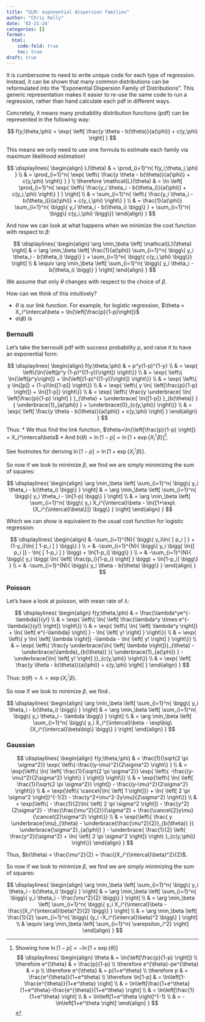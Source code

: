 ```yaml
---
title: "GLM: exponential dispersion families"
author: "Chris Kelly"
date: '02-21-24'
categories: []
format:
  html:
    code-fold: true
    toc: true
draft: true
---
```


It is cumbersome to need to write unique code for each type of regression. Instead, it can be shown that many common distributions can be reformulated into the "Exponential Dispersion Family of Distributions". This generic representation makes it easier to re-use the same code to run a regression, rather than hand calculate each pdf in different ways.

Concretely, it means many probability distribution functions (pdf) can be represented in the following way:

$$
f(y;\theta,\phi) = \exp{ \left[ \frac{y \theta - b(\theta)}{a(\phi)} + c(y,\phi) \right] }
$$

This means we only need to use one formula to estimate each family via maximum likelihood estimation!

$$
\displaylines{
\begin{align}
L(\theta) 
& = \prod_{i=1}^n{
  f(y_i;\theta_i,\phi)
}
\\ & = \prod_{i=1}^n{
  \exp{ \left\{
    \frac{y \theta - b(\theta)}{a(\phi)} 
    + c(y,\phi) 
  \right\} }
}
\\ \therefore \mathcal{L}(\theta) 
& = \ln \left[ \prod_{i=1}^n{
  \exp{ \left\{ 
    \frac{y_i \theta_i - b(\theta_i)}{a(\phi)} 
    + c(y_i,\phi) 
  \right\} }
} \right]
\\ & = \sum_{i=1}^n{ \left\{
  \frac{y_i \theta_i - b(\theta_i)}{a(\phi)} 
  + c(y_i,\phi)
\right\} }
\\ & = 
\frac{1}{a(\phi)} 
\sum_{i=1}^n{ \bigg\{
    y_i \theta_i - b(\theta_i)
\bigg\} } + 
\sum_{i=1}^n{ \bigg\{
  c(y_i,\phi)
\bigg\}}
\end{align}
}
$$

And now we can look at what happens when we minimize the cost function with respect to $\beta$:

$$
\displaylines{
\begin{align}
\arg \min_\beta \left[ \mathcal{L}(\theta) \right]
& = \arg \min_\beta \left[
\frac{1}{a(\phi)} 
\sum_{i=1}^n{ \bigg\{
    y_i \theta_i - b(\theta_i)
\bigg\} } + 
\sum_{i=1}^n{ \bigg\{
  c(y_i,\phi)
\bigg\}}
\right]
\\ & \equiv \arg \min_\beta \left[
  \sum_{i=1}^n{ \bigg\{
      y_i \theta_i - b(\theta_i)
  \bigg\} }
\right]
\end{align}
}
$$

:::{.column-margin}
We assume that only $\theta$ changes with respect to the choice of $\beta$.
:::

How can we think of this intuitively?

* $\theta$ is our link function. For example, for logistic regression, $\theta = X_i^\intercal\beta = \ln{\left[\frac{p}{1-p}\right]}$
* $a(\phi)$ is 

### Bernoulli

Let's take the bernoulli pdf with success probability $p$, and raise it to have an exponential form:

$$
\displaylines{
\begin{align}
f(y;\theta,\phi)
& = p^y(1-p)^{1-y} \\
& = \exp{ \left\{\ln{\left[p^y (1-p)^{(1-y)}\right]} \right\}} \\
& = \exp{ \left\{
  \ln{\left[p^y\right]} + \ln{\left[(1-p)^{(1-y)}\right]} 
  \right\}} \\
& = \exp{ \left\{ y \ln{[p]} + (1-y)\ln{[1-p]} \right\}} \\
& = \exp{ \left\{ y \ln{
  \left[\frac{p}{1-p} \right]} + \ln{[1-p]} \right\}} \\
& = \exp{ \left\{ \frac{y 
\underbrace{ \ln{
  \left[\frac{p}{1-p} \right]
} }_{\theta}
  + \underbrace{ \ln{[1-p]} }_{b(\theta)}
  }{
    \underbrace{1}_{a(\phi)}
  } 
  + \underbrace{0}_{c(y,\phi)}
\right\}} 
\\ & = \exp{ \left[ \frac{y \theta - b(\theta)}{a(\phi)} + c(y,\phi) \right] }
\end{align}
}
$$

Thus:
* We thus find the link function, $\theta=\ln{\left[\frac{p}{1-p} \right]} = X_i^\intercal\beta$
* And $b(\theta) = \ln{[1-p]} = \ln{[1+\exp\{X_i^{\intercal}\beta\}]}$[^1].

:::{.column-margin}
See footnotes for deriving $\ln{[1-p]} = \ln{[1+\exp\{X_i^{\intercal}\beta\}]}$.
:::

So now if we look to minimize $\beta$, we find we are simply minimizing the sum of squares:

$$
\displaylines{
\begin{align}
\arg \min_\beta \left[
  \sum_{i=1}^n{ \bigg\{
      y_i \theta_i - b(\theta_i)
  \bigg\} }
\right]
& = 
\arg \min_\beta \left[
  \sum_{i=1}^n{ \bigg\{
      y_i \theta_i - \ln[1-p]
  \bigg\} }
\right]
\\ & = 
\arg \min_\beta \left[
  \sum_{i=1}^n{ \bigg\{
      y_i X_i^{\intercal}\beta - 
      \ln{[1+\exp\{X_i^{\intercal}\beta\}]}
  \bigg\} }
\right]
\end{align}
}
$$

Which we can show is equivalent to the usual cost function for logistic regression:

$$
\displaylines{
\begin{align}
& -\sum_{i=1}^{N}{ \bigg\{
  y_i\ln{ [ p_i ] } +
  (1-y_i)\ln{ [ 1-p_i ] } 
\bigg\} }
\\ = &
-\sum_{i=1}^{N}{ \bigg\{
  y_i \bigg( 
    \ln{[ p_i ]} - \ln{ [ 1-p_i ] }
  \bigg) + 
  \ln[1-p_i]
  \bigg\}
} 
\\ = &
-\sum_{i=1}^{N}{ \bigg\{
  y_i \bigg( 
    \ln{ \left[ \frac{p_i}{1-p_i} \right] }
  \bigg) + 
  \ln[1-p_i]
  \bigg\}
} 
\\ = &
-\sum_{i=1}^{N}{ \bigg\{
  y_i \theta - b(\theta) 
  \bigg\}
} 
\end{align}
}
$$

### Poisson

Let's have a look at poisson, with mean rate of $\lambda$:

$$
\displaylines{
\begin{align}
f(y;\theta,\phi) 
& = 
\frac{\lambda^ye^{-\lambda}}{y!}
\\ & = \exp{ \left\{ 
\ln{ \left[ \frac{\lambda^y \times e^{-\lambda}}{y!} \right]}
\right\}}
\\ & = \exp{ \left\{ 
\ln{ \left[ \lambda^y \right]}
+ \ln{ \left[ e^{-\lambda} \right] }
- \ln{ \left[ y! \right] }
\right\}}
\\ & = \exp{ \left\{ 
y \ln{ \left[ \lambda \right]}
-\lambda
- \ln{ \left[ y! \right] }
\right\}}
\\ & = \exp{ \left\{ 
\frac{y 
  \underbrace{\ln{ \left[ \lambda \right]}}_{\theta}
  - \underbrace{\lambda}_{b(\theta)}
}{
  \underbrace{1}_{a(\phi)}
} 
- \underbrace{\ln{ \left[ y! \right] }}_{c(y,\phi)}
\right\}}
\\ & = \exp{ \left[ \frac{y \theta - b(\theta)}{a(\phi)} + c(y,\phi) \right] }
\end{align}
}
$$

Thus:
$b(\theta) = \lambda = \exp\big\{X_i^{\intercal}\beta\big\}$.

So now if we look to minimize $\beta$, we find..

$$
\displaylines{
\begin{align}
\arg \min_\beta \left[
  \sum_{i=1}^n{ \bigg\{
      y_i \theta_i - b(\theta_i)
  \bigg\} }
\right]
& = 
\arg \min_\beta \left[
  \sum_{i=1}^n{ \bigg\{
      y_i \theta_i - \lambda
  \bigg\} }
\right]
\\ & = 
\arg \min_\beta \left[
  \sum_{i=1}^n{ \bigg\{
      y_i X_i^{\intercal}\beta - \exp\big\{X_i^{\intercal}\beta\big\} 
  \bigg\} }
\right]
\end{align}
}
$$



### Gaussian

$$
\displaylines{
\begin{align}
f(y;\theta,\phi) 
& = \frac{1}{\sqrt{2 \pi \sigma^2}} \exp{ \left\{-\frac{(y-\mu)^2}{2\sigma^2} \right\} }
\\ & =
\exp{\left\{
\ln{ \left[ \frac{1}{\sqrt{2 \pi \sigma^2}} 
\exp{ \left\{ -\frac{(y-\mu)^2}{2\sigma^2} \right\} }
\right]}
\right\}}
\\ & =
\exp{\left\{
\ln{ \left[ \frac{1}{\sqrt{2 \pi \sigma^2}} \right]}
- \frac{(y-\mu)^2}{2\sigma^2}
\right\}}
\\ & =
\exp{\left\{
\cancel{\ln{ \left[ 1 \right]}}
+ \ln{ \left[ 2 \pi \sigma^2 \right]}^{-1/2}
- \frac{y^2+\mu^2-2y\mu}{2\sigma^2}
\right\}}
\\ & =
\exp{\left\{
- \frac{1}{2}\ln{ \left[ 2 \pi \sigma^2 \right]}
- \frac{y^2}{2\sigma^2}
- \frac{\frac{\mu^2}{2}}{\sigma^2}
+ \frac{\cancel{2}y\mu}{\cancel{2}\sigma^2}
\right\}}
\\ & =
\exp{\left\{
  \frac{
    y \underbrace{\mu}_{\theta} - 
    \underbrace{\frac{\mu^2}{2}}_{b(\theta)}
  }{
    \underbrace{\sigma^2}_{a(\phi)}
  }
- 
\underbrace{
  \frac{1}{2}
  \left( 
    \frac{y^2}{\sigma^2} + 
    \ln{ \left[ 2 \pi \sigma^2 \right]}
  \right)
}_{c(y,\phi)}
\right\}}
\end{align}
}
$$

Thus, $b(\theta) = \frac{\mu^2}{2} = \frac{(X_i^{\intercal}\beta)^2}{2}$.

So now if we look to minimize $\beta$, we find we are simply minimizing the sum of squares:

$$
\displaylines{
\begin{align}
\arg \min_\beta \left[
  \sum_{i=1}^n{ \bigg\{
      y_i \theta_i - b(\theta_i)
  \bigg\} }
\right]
& = 
\arg \min_\beta \left[
  \sum_{i=1}^n{ \bigg\{
      y_i \theta_i - \frac{\mu^2}{2}
  \bigg\} }
\right]
\\ & = 
\arg \min_\beta \left[
  \sum_{i=1}^n{ \bigg\{
      y_i X_i^{\intercal}\beta - \frac{(X_i^{\intercal}\beta)^2}{2}
  \bigg\} }
\right]
\\ & = 
\arg \min_\beta \left[ \frac{1}{2}
  \sum_{i=1}^n{ \bigg\{
      (y_i -X_i^{\intercal}\beta)^2
  \bigg\} }
\right]
\\ & \equiv
\arg \min_\beta \left[
  \sum_{i=1}^n{ \varepsilon_i^2}
\right]
\end{align}
}
$$

[^1]:
  Showing how $\ln[1-p] = -\ln[1+\exp{\{\theta\}}]$
  $$
  \displaylines{
  \begin{align} 
  \theta & = \ln{\left[\frac{p}{1-p} \right]}
  \\ \therefore e^{\theta} & = \frac{p}{1-p}
  \\ \therefore e^{\theta}-pe^{\theta} & = p
  \\ \therefore e^{\theta} & = p(1+e^\theta)
  \\ \therefore p & = \frac{e^{\theta}}{1+e^\theta}
  \\ \therefore \ln[1-p] 
  & = \ln\left[1-\frac{e^{\theta}}{1+e^\theta} \right]
  \\ & = \ln\left[\frac{1+e^\theta}{1+e^\theta}-\frac{e^{\theta}}{1+e^\theta} \right]
  \\ & = \ln\left[\frac{1}{1+e^\theta} \right]
  \\ & = \ln\left[1+e^\theta \right]^{-1}
  \\ & = -\ln\left[1+e^\theta \right]
  \end{align}
  }
  $$
